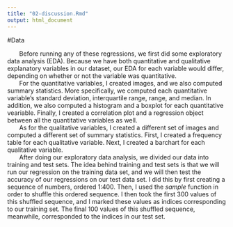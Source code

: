 ```yaml
---
title: "02-discussion.Rmd"
output: html_document
---
```

#Data

&nbsp;&nbsp;&nbsp;&nbsp;&nbsp;&nbsp; Before running any of these regressions, we first did some
exploratory data analysis (EDA). Because we have both quantitative and qualitative explanatory variables in our dataset, our EDA for each variable would differ, depending on whether or not the variable was quantitative.  
&nbsp;&nbsp;&nbsp;&nbsp;&nbsp;&nbsp; For the quantitative variables, I created images, and we also computed summary statistics. More specifically, we computed each quantitative variable's standard deviation, interquartile range, range, and median. In addition, we also computed a histogram and a boxplot for each quantitative veariable. Finally, I created a correlation plot and a regression object between all the quantitative variables as well.  
&nbsp;&nbsp;&nbsp;&nbsp;&nbsp;&nbsp; As for the qualitative variables,  I created a different set of images and computed a different set of summary statistics. First, I created a frequency table for each qualitative variable. Next, I created a barchart for each qualitative variable.  
&nbsp;&nbsp;&nbsp;&nbsp;&nbsp;&nbsp; After doing our exploratory data analysis, we divided our data into training and test sets. The idea behind training and test sets is that we will run our regression on the training data set, and we will then test the accuracy of our regressions on our test data set. I did this by first creating a sequence of numbers, ordered 1:400. Then, I used the *sample* function in order to shuffle this ordered sequence. I then took the first 300 values of this shuffled sequence, and I marked these values as indices corresponding to our training set. The final 100 values of this shuffled sequence, meanwhile, corresponded to the indices in our test set.
